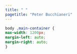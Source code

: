 ```yaml
---
title: " "
pagetitle: "Peter Bucchianeri"
---
```


```css
body .main-container {
max-width: 1200px;
margin-left: auto;
margin-right: auto;
}
```

<!-- Import Dataverse Widget -- Doesn't show correctly in Post-Build Preview -->
<script src="https://dataverse.harvard.edu/resources/js/widgets.js?alias=peterbucchianeri&amp;dvUrl=https://dataverse.harvard.edu&amp;widgetScope=peterbucchianeri&amp;widget=iframe&amp;heightPx=1200"></script>